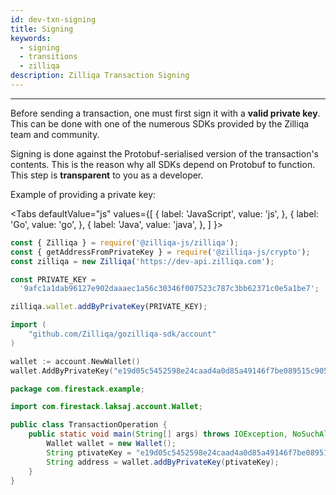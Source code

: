 ```yaml
---
id: dev-txn-signing
title: Signing
keywords:
  - signing
  - transitions
  - zilliqa
description: Zilliqa Transaction Signing
---
```


---

Before sending a transaction, one must first sign it with a **valid private key**. This can be done with one of the numerous SDKs provided by the Zilliqa team and community.

Signing is done against the Protobuf-serialised version of the transaction's contents. This is the reason why all SDKs depend on Protobuf to function. This step is **transparent** to you as a developer.

Example of providing a private key:


<Tabs
  defaultValue="js"
  values={[
    { label: 'JavaScript', value: 'js', },
    { label: 'Go', value: 'go', },
    { label: 'Java', value: 'java', },
  ]
}>
<TabItem value="js">

```js
const { Zilliqa } = require('@zilliqa-js/zilliqa');
const { getAddressFromPrivateKey } = require('@zilliqa-js/crypto');
const zilliqa = new Zilliqa('https://dev-api.zilliqa.com');

const PRIVATE_KEY =
  '9afc1a1dab96127e902daaaec1a56c30346f007523c787c3bb62371c0e5a1be7';

zilliqa.wallet.addByPrivateKey(PRIVATE_KEY);
```

</TabItem>
<TabItem value="go">

```go
import (
	"github.com/Zilliqa/gozilliqa-sdk/account"
)

wallet := account.NewWallet()
wallet.AddByPrivateKey("e19d05c5452598e24caad4a0d85a49146f7be089515c905ae6a19e8a578a6930")
```

</TabItem>
<TabItem value="java">

```java
package com.firestack.example;

import com.firestack.laksaj.account.Wallet;

public class TransactionOperation {
    public static void main(String[] args) throws IOException, NoSuchAlgorithmException {
        Wallet wallet = new Wallet();
        String ptivateKey = "e19d05c5452598e24caad4a0d85a49146f7be089515c905ae6a19e8a578a6930";
        String address = wallet.addByPrivateKey(ptivateKey);
    }
}
```

</TabItem>
</Tabs>
